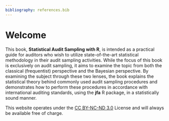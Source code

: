 ```yaml
---
bibliography: references.bib
---
```


# Welcome {-}

This book, **Statistical Audit Sampling with R**, is intended as a practical
guide for auditors who wish to utilize state-of-the-art statistical methodology
in their audit sampling activities. While the focus of this book is exclusively
on audit sampling, it aims to examine the topic from both the classical
(frequentist) perspective and the Bayesian perspective. By examining the subject
through these two lenses, the book explains the statistical theory behind
commonly used audit sampling procedures and demonstrates how to perform these
procedures in accordance with international auditing standards, using the
**jfa** R package, in a statistically sound manner.

This website operates under the
[CC BY-NC-ND 3.0](http://creativecommons.org/licenses/by-nc-nd/3.0/us/)
License and will always be available free of charge.
